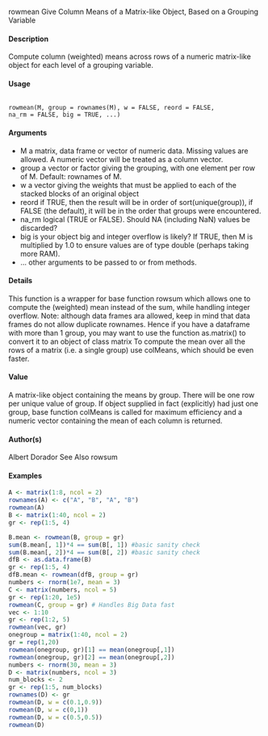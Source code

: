 
rowmean Give Column Means of a Matrix-like Object, Based on a Grouping
Variable

#### Description
Compute column (weighted) means across rows of a numeric matrix-like object for each level of a
grouping variable.

#### Usage
<pre><code>
rowmean(M, group = rownames(M), w = FALSE, reord = FALSE,
na_rm = FALSE, big = TRUE, ...)
</code></pre>

#### Arguments
* M a matrix, data frame or vector of numeric data. Missing values are allowed. A numeric vector will be treated as a column vector.
* group a vector or factor giving the grouping, with one element per row of M. Default: rownames of M.
* w a vector giving the weights that must be applied to each of the stacked blocks of an original object
* reord if TRUE, then the result will be in order of sort(unique(group)), if FALSE (the default), it will be in the order that groups were encountered.
* na_rm logical (TRUE or FALSE). Should NA (including NaN) values be discarded?
* big is your object big and integer overflow is likely? If TRUE, then M is multiplied by 1.0 to ensure values are of type double (perhaps taking more RAM).
* ... other arguments to be passed to or from methods.

#### Details
This function is a wrapper for base function rowsum which allows one to compute the (weighted) mean instead of the sum, while handling integer overflow. Note: although data frames ara allowed, keep in mind that data frames do not allow duplicate rownames. Hence if you have a dataframe with more than 1 group, you may want to use the function as.matrix() to convert it to an object of class matrix To compute the mean over all the rows of a matrix (i.e. a single group) use colMeans, which should be even faster.

#### Value
A matrix-like object containing the means by group. There will be one row per unique value of
group. If object supplied in fact (explicitly) had just one group, base function colMeans is called
for maximum efficiency and a numeric vector containing the mean of each column is returned.

#### Author(s)
Albert Dorador
See Also
rowsum

#### Examples
```r
A <- matrix(1:8, ncol = 2)
rownames(A) <- c("A", "B", "A", "B")
rowmean(A)
B <- matrix(1:40, ncol = 2)
gr <- rep(1:5, 4)

B.mean <- rowmean(B, group = gr)
sum(B.mean[, 1])*4 == sum(B[, 1]) #basic sanity check
sum(B.mean[, 2])*4 == sum(B[, 2]) #basic sanity check
dfB <- as.data.frame(B)
gr <- rep(1:5, 4)
dfB.mean <- rowmean(dfB, group = gr)
numbers <- rnorm(1e7, mean = 3)
C <- matrix(numbers, ncol = 5)
gr <- rep(1:20, 1e5)
rowmean(C, group = gr) # Handles Big Data fast
vec <- 1:10
gr <- rep(1:2, 5)
rowmean(vec, gr)
onegroup = matrix(1:40, ncol = 2)
gr = rep(1,20)
rowmean(onegroup, gr)[1] == mean(onegroup[,1])
rowmean(onegroup, gr)[2] == mean(onegroup[,2])
numbers <- rnorm(30, mean = 3)
D <- matrix(numbers, ncol = 3)
num_blocks <- 2
gr <- rep(1:5, num_blocks)
rownames(D) <- gr
rowmean(D, w = c(0.1,0.9))
rowmean(D, w = c(0,1))
rowmean(D, w = c(0.5,0.5))
rowmean(D)
```
